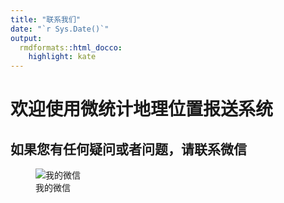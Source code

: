 ```yaml
---
title: "联系我们"
date: "`r Sys.Date()`"
output:
  rmdformats::html_docco:
    highlight: kate
---
```


# 欢迎使用微统计地理位置报送系统

## 如果您有任何疑问或者问题，请联系微信

![我的微信](my_vx.jpg)




